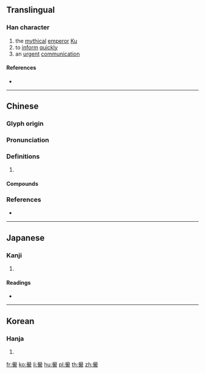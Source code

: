 {{character info/new}}
{{also|喾}}
==Translingual==

===Han character===
{{Han char|rn=30|rad=口|as=17|sn=20|four=77601|canj=HBHGR|ids=⿱𦥯告}}

# the [[mythical]] [[emperor]] [[w:Emperor Ku|Ku]]
# to [[inform]] [[quickly]]
# an [[urgent]] [[communication]]

====References====
* {{Han ref|kx=0214.040|dkj=04586|dj=0436.310|hdz=10704.040|uh=56B3|ud=22195|bh=F441|bd=62529}}

----

==Chinese==
{{zh-forms|s=喾}}

===Glyph origin===
{{Han etym}}

===Pronunciation===
{{zh-pron
|m=kù
|c=guk1,kuk1
|mc=y
|oc=y
|cat=
}}

===Definitions===
{{zh-hanzi}}

# {{rfdef|zh}}

====Compounds====
{{zh-der|帝嚳}}

===References===
* {{R:yue:Hanzi}}

----

==Japanese==

===Kanji===
{{ja-kanji|grade=|rs=口17}}

# {{defn|lang=ja|sort=口17}}

====Readings====
* {{ja-readings|on=[[こく]] (koku)|kun=[[つげる]] (tsugeru)}}

----

==Korean==

===Hanja===
{{ko-hanja|hangeul=고|rv=go|mr=ko}}

# {{defn|lang=ko|sort=口17}}

[[fr:嚳]]
[[ko:嚳]]
[[li:嚳]]
[[hu:嚳]]
[[pl:嚳]]
[[th:嚳]]
[[zh:嚳]]